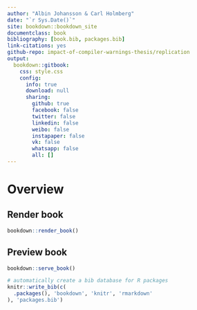 ```yaml
---
author: "Albin Johansson & Carl Holmberg"
date: "`r Sys.Date()`"
site: bookdown::bookdown_site
documentclass: book
bibliography: [book.bib, packages.bib]
link-citations: yes   
github-repo: impact-of-compiler-warnings-thesis/replication
output: 
  bookdown::gitbook:
    css: style.css
    config:
      info: true
      download: null
      sharing:
        github: true
        facebook: false
        twitter: false
        linkedin: false
        weibo: false
        instapaper: false
        vk: false
        whatsapp: false
        all: []
---
```


# Overview

## Render book

```r
bookdown::render_book()
```

## Preview book

```r
bookdown::serve_book()
```

```r
# automatically create a bib database for R packages
knitr::write_bib(c(
  .packages(), 'bookdown', 'knitr', 'rmarkdown'
), 'packages.bib')
```

